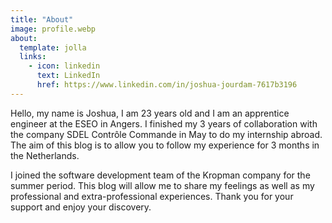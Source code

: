 ```yaml
---
title: "About"
image: profile.webp
about:
  template: jolla
  links:
    - icon: linkedin
      text: LinkedIn
      href: https://www.linkedin.com/in/joshua-jourdam-7617b3196
---
```


Hello, my name is Joshua, I am 23 years old and I am an apprentice engineer at the ESEO in Angers. I finished my 3 years of collaboration with the company SDEL Contrôle Commande in May to do my internship abroad. The aim of this blog is to allow you to follow my experience for 3 months in the Netherlands. 

I joined the software development team of the Kropman company for the summer period. This blog will allow me to share my feelings as well as my professional and extra-professional experiences. Thank you for your support and enjoy your discovery.
